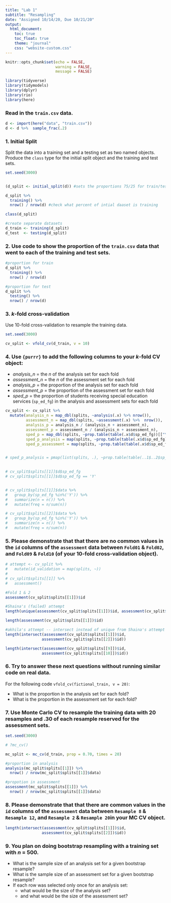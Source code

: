 ```yaml
---
title: "Lab 1"
subtitle: "Resampling"
date: "Assigned 10/14/20, Due 10/21/20"
output:
  html_document: 
    toc: true
    toc_float: true
    theme: "journal"
    css: "website-custom.css"
---
```


```r
knitr::opts_chunk$set(echo = FALSE,
                      warning = FALSE,
                      message = FALSE)

library(tidyverse)
library(tidymodels)
library(dplyr)
library(rio)
library(here)

```

### Read in the `train.csv` data.

```r

d <- import(here("data", "train.csv"))
d <- d %>%  sample_frac(.2)


```

### 1. Initial Split

Split the data into a training set and a testing set as two named objects. Produce the `class` type for the initial split object and the training and test sets.

```r

set.seed(3000)


(d_split <- initial_split(d)) #sets the proportions 75/25 for train/test

d_split %>% 
  training() %>% 
  nrow() / nrow(d) #check what percent of intial daaset is training

class(d_split)

#create separate datasets
d_train <- training(d_split)
d_test  <- testing(d_split)

```

### 2. Use code to show the proportion of the `train.csv` data that went to each of the training and test sets.

```r
#proportion for train
d_split %>% 
  training() %>% 
  nrow() / nrow(d) 

#proportion for test
d_split %>% 
  testing() %>% 
  nrow() / nrow(d) 

```

### 3. *k*-fold cross-validation

Use 10-fold cross-validation to resample the training data.

```r
set.seed(3000)

cv_split <- vfold_cv(d_train, v = 10)


```

### 4. Use `{purrr}` to add the following columns to your *k*-fold CV object:
* *analysis_n* = the *n* of the analysis set for each fold
* *assessment_n* = the *n* of the assessment set for each fold
* *analysis_p* = the proportion of the analysis set for each fold
* *assessment_p* = the proportion of the assessment set for each fold
* *sped_p* = the proportion of students receiving special education services (`sp_ed_fg`) in the analysis and assessment sets for each fold

```r

cv_split <- cv_split %>%
  mutate(analysis_n = map_dbl(splits, ~analysis(.x) %>% nrow()),
         assessment_n = map_dbl(splits, ~assessment(.x) %>%  nrow()),
         analysis_p = analysis_n / (analysis_n + assessment_n),
         assessment_p = assessment_n / (analysis_n + assessment_n),
         sped_p = map_dbl(splits, ~prop.table(table(.x$d$sp_ed_fg))[["Y"]]),
         sped_p_analysis = map(splits, ~prop.table(table(.x$d$sp_ed_fg))[["Y"]]/analysis_n),
         sped_p_assessment = map(splits, ~prop.table(table(.x$d$sp_ed_fg))[["Y"]]/assessment_n))


# sped_p_analysis = pmap(list(splits, .), ~prop.table(table(..1$..2$sp_ed_fg))[["Y"]]/analysis_n))
  

# cv_split$splits[[1]]$d$sp_ed_fg
# cv_split$splits[[1]]$d$sp_ed_fg == 'Y'


# cv_split$splits[[1]]$data %>% 
#   group_by(sp_ed_fg %in%('Y')) %>% 
#   summarize(n = n()) %>% 
#   mutate(freq = n/sum(n))

# cv_split$splits[[2]]$data %>% 
#   group_by(sp_ed_fg %in%('Y')) %>% 
#   summarize(n = n()) %>% 
#   mutate(freq = n/sum(n))

```

### 5. Please demonstrate that that there are **no** common values in the `id` columns of the `assessment` data between `Fold01` & `Fold02`, and `Fold09` & `Fold10` (of your 10-fold cross-validation object).

```r
# attempt <- cv_split %>% 
#   mutate(id_validation = map(splits, ~))
# 
# cv_split$splits[[1]] %>% 
#   assessment()

#Fold 1 & 2
assessment(cv_split$splits[[1]])$id

#Shaina's (failed) attempt
length(unique(assessment(cv_split$splits[[1]])$id, assessment(cv_split$splits[[2]])$id))

length(assessment(cv_split$splits[[1]])$id) 

#akhila's attempt -- intersect instead of unique from Shaina's attempt above
length(intersect(assessment(cv_split$splits[[1]])$id,
                assessment(cv_split$splits[[2]])$id))

length(intersect(assessment(cv_split$splits[[9]])$id,
                assessment(cv_split$splits[[10]])$id))


```

### 6. Try to answer these next questions without running similar code on real data.

For the following code `vfold_cv(fictional_train, v = 20)`:

* What is the proportion in the analysis set for each fold?
* What is the proportion in the assessment set for each fold?

### 7. Use Monte Carlo CV to resample the training data with 20 resamples and .30 of each resample reserved for the assessment sets.

```r
set.seed(3000)

# ?mc_cv()

mc_split <- mc_cv(d_train, prop = 0.70, times = 20)

#proportion in analysis
analysis(mc_split$splits[[1]]) %>% 
  nrow() / nrow(mc_split$splits[[1]]$data)

#propotion in assessment
assessment(mc_split$splits[[1]]) %>% 
  nrow() / nrow(mc_split$splits[[1]]$data)


```

### 8. Please demonstrate that that there **are** common values in the `id` columns of the `assessment` data between `Resample 8` & `Resample 12`, and `Resample 2` & `Resample 20`in your MC CV object.

```r

length(intersect(assessment(cv_split$splits[[1]])$id,
                assessment(cv_split$splits[[2]])$id))

```

### 9. You plan on doing bootstrap resampling with a training set with *n* = 500.

* What is the sample size of an analysis set for a given bootstrap resample?
* What is the sample size of an assessment set for a given bootstrap resample?
* If each row was selected only once for an analysis set:
  + what would be the size of the analysis set?
  + and what would be the size of the assessment set?
  
